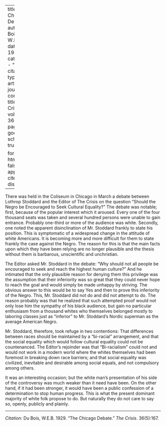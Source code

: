 
---
title: 'The Chicago Debate'
author: Du Bois, W.E.B.
date: May 1929
categories: 
  - ""
citation: 
  type: article-journal
  container-title: The Crisis
  volume: 36
  issue: 5
  page: 167
google-scholar: true

format:
  html:
    toc: false
    appendix-cite-as: display
---




There was held in the Coliseum in Chicago in March a debate between Lothrop Stoddard and the Editor of <span class = "small-caps">The Crisis</span> on the question "Should the Negro be Encouraged to Seek Cultural Equality?" The debate was notable; first, because of the popular interest which it aroused. Every one of the four thousand seats was taken and several hundred persons were unable to gain entrance. Probably one-third or more of the audience was white. Secondly, one noted the apparent disinclination of Mr. Stoddard frankly to state his position. This is symptomatic of a widespread change in the attitude of white Americans. It is becoming more and more difficult for them to state frankly the case against the Negro. The reason for this is that the main facts upon which they have been relying are no longer plausible and the thesis without them is barbarous, unscientific and unchristian.

The Editor asked Mr. Stoddard in the debate: "Why should not all people be encouraged to seek and reach the highest human culture?" And he intimated that the only plausible reason for denying them this privilege was the assumption that their inferiority was so great that they could never hope to reach the goal and would simply be made unhappy by striving. The obvious answer to this would be to say Yes and then to prove this inferiority of the Negro. This, Mr. Stoddard did not do and did not attempt to do. The reason probably was that he realized that such attempted proof would not only lose him the sympathy of his black audience, but gain no particular enthusiasm from a thousand whites who themselves belonged mostly to laboring classes just as "inferior" to Mr. Stoddard's Nordic superman as the average American Negro.

Mr. Stoddard, therefore, took refuge in two contentions: That differences between races should be maintained by a "bi-racial" arrangement, and that the social equality which would follow cultural equality could not be countenanced. The Editor's rejoinder was that "Bi-racialism" could not and would not work in a modern world where the whites themselves had been foremost in breaking down race barriers; and that social equality was civilized, inevitable and desirable among social equals, and not compulsory among others.


It was an interesting occasion; but the white man's presentation of his side of the controversy was much weaker than it need have been. On the other hand, if it had been stronger, it would have been a public confession of a determination to stop human progress. This is what the present dominant majority of white folk propose to do. But naturally they do not care to say so, openly, publicly and plainly.

_____

*Citation:* Du Bois, W.E.B. 1929. "The Chicago Debate." *The Crisis*. 36(5):167.
